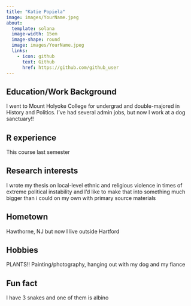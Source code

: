 ```yaml
---
title: "Katie Popiela"
image: images/YourName.jpeg
about:
  template: solana
  image-width: 15em
  image-shape: round
  image: images/YourName.jpeg
  links:
    - icon: github
      text: Github
      href: https://github.com/github_user
---
```


## Education/Work Background

I went to Mount Holyoke College for undergrad and double-majored in History and Politics. I've had several admin jobs, but now I work at a dog sanctuary!!

## R experience

This course last semester

## Research interests

I wrote my thesis on local-level ethnic and religious violence in times of extreme political instability and I'd like to make that into something much bigger than i could on my own with primary source materials

## Hometown

Hawthorne, NJ but now I live outside Hartford

## Hobbies

PLANTS!! Painting/photography, hanging out with my dog and my fiance

## Fun fact

I have 3 snakes and one of them is albino

